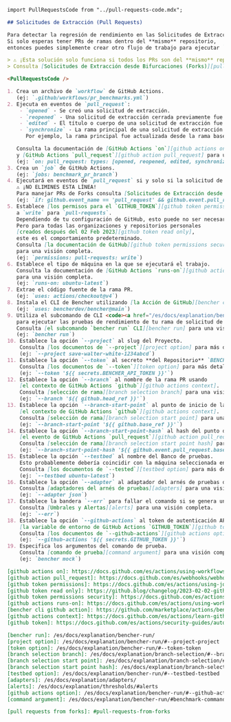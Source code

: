 ```markdown
import PullRequestsCode from "../pull-requests-code.mdx";

## Solicitudes de Extracción (Pull Requests)

Para detectar la regresión de rendimiento en las Solicitudes de Extracción, necesitarás ejecutar tus pruebas de rendimiento en los PRs.
Si solo esperas tener PRs de ramas dentro del **mismo** repositorio,
entonces puedes simplemente crear otro flujo de trabajo para ejecutar `on` eventos de `pull_request` desde el mismo repositorio.

> ⚠️ ¡Esta solución solo funciona si todos los PRs son del **mismo** repositorio!
> Consulta [Solicitudes de Extracción desde Bifurcaciones (Forks)][pull requests from forks] a continuación.

<PullRequestsCode />

1. Crea un archivo de `workflow` de GitHub Actions.
   (ej: `.github/workflows/pr_benchmarks.yml`)
2. Ejecuta en eventos de `pull_request`:
    - `opened` - Se creó una solicitud de extracción.
    - `reopened` - Una solicitud de extracción cerrada previamente fue reabierta.
    - `edited` - El título o cuerpo de una solicitud de extracción fue editado, o se cambió la rama base de una solicitud de extracción.
    - `synchronize` - La rama principal de una solicitud de extracción fue actualizada.
      Por ejemplo, la rama principal fue actualizada desde la rama base o se empujaron nuevos commits a la rama principal.

   Consulta la documentación de [GitHub Actions `on`][github actions on]
   y [GitHub Actions `pull_request`][github action pull_request] para una visión completa.
   (ej: `on: pull_request: types: [opened, reopened, edited, synchronize]`)
3. Crea un `job` de GitHub Actions.
   (ej: `jobs: benchmark_pr_branch`)
4. Ejecutará en eventos de `pull_request` si y solo si la solicitud de extracción es del mismo repositorio.
   ⚠️ ¡NO ELIMINES ESTA LÍNEA!
   Para manejar PRs de Forks consulta [Solicitudes de Extracción desde Bifurcaciones (Forks)][pull requests from forks] a continuación.
   (ej: `if: github.event_name == 'pull_request' && github.event.pull_request.head.repo.full_name == github.repository`)
5. Establece [los permisos para el `GITHUB_TOKEN`][github token permissions]
   a `write` para `pull-requests`.
   Dependiendo de tu configuración de GitHub, esto puede no ser necesario.
   Pero para todas las organizaciones y repositorios personales
   [creados después del 02 Feb 2023][github token read only],
   este es el comportamiento predeterminado.
   Consulta [la documentación de GitHub][github token permissions security]
   para una visión completa.
   (ej: `permissions: pull-requests: write`)
6. Establece el tipo de máquina en la que se ejecutará el trabajo.
   Consulta la documentación de [GitHub Actions `runs-on`][github actions runs-on]
   para una visión completa.
   (ej: `runs-on: ubuntu-latest`)
7. Extrae el código fuente de la rama PR.
   (ej: `uses: actions/checkout@v4`)
8. Instala el CLI de Bencher utilizando [la Acción de GitHub][bencher cli github action].
   (ej: `uses: bencherdev/bencher@main`)
9. Utiliza el subcomando de CLI <code><a href="/es/docs/explanation/bencher-run/">bencher run</a></code>
   para ejecutar las pruebas de rendimiento de tu rama de solicitud de extracción.
   Consulta [el subcomando `bencher run` CLI][bencher run] para una visión completa.
   (ej: `bencher run`)
10. Establece la opción `--project` al slug del Proyecto.
    Consulta [los documentos de `--project`][project option] para más detalles.
    (ej: `--project save-walter-white-1234abcd`)
11. Establece la opción `--token` al secreto **del Repositorio** `BENCHER_API_TOKEN`.
    Consulta [los documentos de `--token`][token option] para más detalles.
    (ej: `--token '${{ secrets.BENCHER_API_TOKEN }}'`)
12. Establece la opción `--branch` al nombre de la rama PR usando
    [el contexto de GitHub Actions `github`][github actions context].
    Consulta [selección de rama][branch selection branch] para una visión completa.
    (ej: `--branch '${{ github.head_ref }}'`)
13. Establece la opción `--branch-start-point` al punto de inicio de la Rama base PR usando
    [el contexto de GitHub Actions `github`][github actions context].
    Consulta [selección de rama][branch selection start point] para una visión completa.
    (ej: `--branch-start-point '${{ github.base_ref }}'`)
14. Establece la opción `--branch-start-point-hash` al hash del punto de inicio de la Rama base PR usando
    [el evento de GitHub Actions `pull_request`][github action pull_request].
    Consulta [selección de rama][branch selection start point hash] para una visión completa.
    (ej: `--branch-start-point-hash '${{ github.event.pull_request.base.sha }}'`)
15. Establece la opción `--testbed` al nombre del Banco de pruebas.
    Esto probablemente debería coincidir con la máquina seleccionada en `runs-on`.
    Consulta [los documentos de `--tested`][testbed option] para más detalles.
    (ej: `--testbed ubuntu-latest`)
16. Establece la opción `--adapter` al adaptador del arnés de pruebas deseado.
    Consulta [adaptadores del arnés de pruebas][adapters] para una visión completa.
    (ej: `--adapter json`)
17. Establece la bandera `--err` para fallar el comando si se genera una Alerta.
    Consulta [Umbrales y Alertas][alerts] para una visión completa.
    (ej: `--err`)
18. Establece la opción `--github-actions` al token de autenticación API de GitHub para publicar resultados como un comentario en la Solicitud de Extracción usando
    [la variable de entorno de GitHub Actions `GITHUB_TOKEN`][github token].
    Consulta [los documentos de `--github-actions`][github actions option] para más detalles.
    (ej: `--github-actions '${{ secrets.GITHUB_TOKEN }}'`)
19. Especifica los argumentos del comando de prueba.
    Consulta [comando de prueba][command argument] para una visión completa.
    (ej: `bencher mock`)

[github actions on]: https://docs.github.com/es/actions/using-workflows/workflow-syntax-for-github-actions#on
[github action pull_request]: https://docs.github.com/es/webhooks/webhook-events-and-payloads#pull_request
[github token permissions]: https://docs.github.com/es/actions/using-jobs/assigning-permissions-to-jobs#setting-the-github_token-permissions-for-a-specific-job
[github token read only]: https://github.blog/changelog/2023-02-02-github-actions-updating-the-default-github_token-permissions-to-read-only/
[github token permissions security]: https://docs.github.com/es/actions/security-guides/automatic-token-authentication#modifying-the-permissions-for-the-github_token
[github actions runs-on]: https://docs.github.com/es/actions/using-workflows/workflow-syntax-for-github-actions#jobsjob_idruns-on
[bencher cli github action]: https://github.com/marketplace/actions/bencher-cli
[github actions context]: https://docs.github.com/es/actions/learn-github-actions/contexts#github-context
[github token]: https://docs.github.com/es/actions/security-guides/automatic-token-authentication

[bencher run]: /es/docs/explanation/bencher-run/
[project option]: /es/docs/explanation/bencher-run/#--project-project
[token option]: /es/docs/explanation/bencher-run/#--token-token
[branch selection branch]: /es/docs/explanation/branch-selection/#--branch-branch
[branch selection start point]: /es/docs/explanation/branch-selection/#--branch-start-point-branch
[branch selection start point hash]: /es/docs/explanation/branch-selection/#--branch-start-point-hash-hash
[testbed option]: /es/docs/explanation/bencher-run/#--testbed-testbed
[adapters]: /es/docs/explanation/adapters/
[alerts]: /es/docs/explanation/thresholds/#alerts
[github actions option]: /es/docs/explanation/bencher-run/#--github-actions-github_token
[command argument]: /es/docs/explanation/bencher-run/#benchmark-command

[pull requests from forks]: #pull-requests-from-forks

```